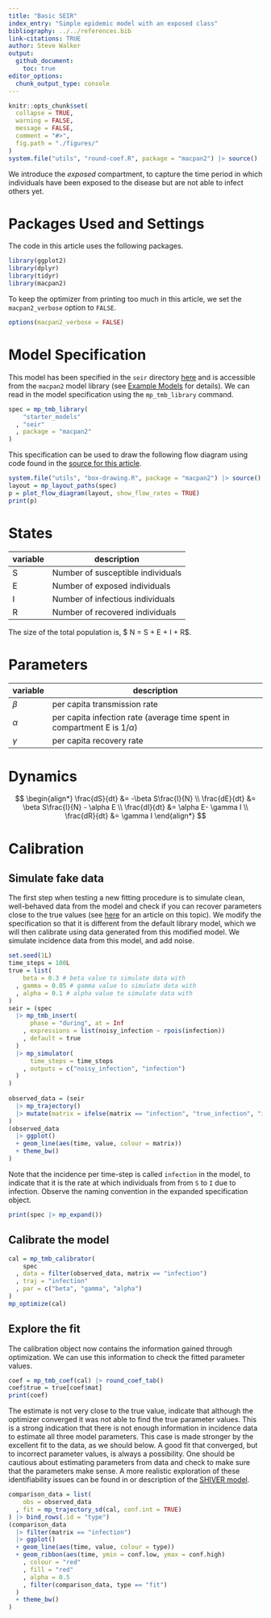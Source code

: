 ```yaml
---
title: "Basic SEIR"
index_entry: "Simple epidemic model with an exposed class"
bibliography: ../../references.bib
link-citations: TRUE
author: Steve Walker
output: 
  github_document:
    toc: true
editor_options: 
  chunk_output_type: console
---
```


```r
knitr::opts_chunk$set(
  collapse = TRUE,
  warning = FALSE,
  message = FALSE,
  comment = "#>",
  fig.path = "./figures/"
)
system.file("utils", "round-coef.R", package = "macpan2") |> source()
```

We introduce the *exposed* compartment, to capture the time period in which individuals have been exposed to the disease but are not able to infect others yet.

# Packages Used and Settings

The code in this article uses the following packages.

```r
library(ggplot2)
library(dplyr)
library(tidyr)
library(macpan2)
```

To keep the optimizer from printing too much in this article, we set the `macpan2_verbose` option to `FALSE`.

```r
options(macpan2_verbose = FALSE)
```


# Model Specification

This model has been specified in the `seir` directory [here](https://github.com/canmod/macpan2/blob/main/inst/starter_models/seir/tmb.R) and is accessible from the `macpan2` model library (see [Example Models](https://canmod.github.io/macpan2/articles/example_models.html) for details). We can read in the model specification using the `mp_tmb_library` command.
```r
spec = mp_tmb_library(
    "starter_models"
  , "seir"
  , package = "macpan2"
)
```

This specification can be used to draw the following flow diagram using code found in the [source for this article](https://github.com/canmod/macpan2/blob/main/inst/starter_models/seir/README.Rmd).

```r
system.file("utils", "box-drawing.R", package = "macpan2") |> source()
layout = mp_layout_paths(spec)
p = plot_flow_diagram(layout, show_flow_rates = TRUE)
print(p)
```

# States

| variable | description                       |
| -------- | --------------------------------- |
| S        | Number of susceptible individuals |
| E        | Number of exposed individuals     |
| I        | Number of infectious individuals  |
| R        | Number of recovered individuals   |

The size of the total population is,  $ N = S + E + I + R$.

# Parameters

| variable | description                                                                   |
| -------- | ----------------------------------------------------------------------------- |
| $\beta$  | per capita transmission rate                                                  |
| $\alpha$ | per capita infection rate (average time spent in compartment E is $1/\alpha$) |
| $\gamma$ | per capita recovery rate                                                      |

# Dynamics 

$$
\begin{align*}
\frac{dS}{dt} &= -\beta S\frac{I}{N} \\
\frac{dE}{dt} &= \beta S\frac{I}{N} - \alpha E \\
\frac{dI}{dt} &= \alpha E- \gamma I \\
\frac{dR}{dt} &= \gamma I
\end{align*}
$$

# Calibration

## Simulate fake data

The first step when testing a new fitting procedure is to simulate clean, well-behaved data from the model and check if you can recover parameters close to the true values (see [here](https://canmod.github.io/macpan2/articles/calibration.html) for an article on this topic). We modify the specification so that it is different from the default library model, which we will then calibrate using data generated from this modified model. We simulate incidence data from this model, and add noise.

```r
set.seed(1L)
time_steps = 100L
true = list(
    beta = 0.3 # beta value to simulate data with
  , gamma = 0.05 # gamma value to simulate data with
  , alpha = 0.1 # alpha value to simulate data with
)
seir = (spec
  |> mp_tmb_insert(
      phase = "during", at = Inf
    , expressions = list(noisy_infection ~ rpois(infection))
    , default = true
  )
  |> mp_simulator(
      time_steps = time_steps
    , outputs = c("noisy_infection", "infection")
  )
)
  
observed_data = (seir
  |> mp_trajectory() 
  |> mutate(matrix = ifelse(matrix == "infection", "true_infection", "infection"))
)
(observed_data
  |> ggplot()
  + geom_line(aes(time, value, colour = matrix))
  + theme_bw()
)
```

Note that the incidence per time-step is called `infection` in the model, to indicate that it is the rate at which individuals from from `S` to `I` due to infection. Observe the naming convention in the expanded specification object.
```r
print(spec |> mp_expand())
```

## Calibrate the model

```r
cal = mp_tmb_calibrator(
    spec
  , data = filter(observed_data, matrix == "infection")
  , traj = "infection"
  , par = c("beta", "gamma", "alpha")
)
mp_optimize(cal)
```

## Explore the fit

The calibration object now contains the information gained through optimization. We can use this information to check the fitted parameter values.
```r
coef = mp_tmb_coef(cal) |> round_coef_tab()
coef$true = true[coef$mat]
print(coef)
```
The estimate is not very close to the true value, indicate that although the optimizer converged it was not able to find the true parameter values. This is a strong indication that there is not enough information in incidence data to estimate all three model parameters. This case is made stronger by the excellent fit to the data, as we should below. A good fit that converged, but to incorrect parameter values, is always a possibility. One should be cautious about estimating parameters from data and check to make sure that the parameters make sense. A more realistic exploration of these identifiability issues can be found in or description of the [SHIVER model](https://github.com/canmod/macpan2/tree/main/inst/starter_models/shiver).

```r
comparison_data = list(
    obs = observed_data
  , fit = mp_trajectory_sd(cal, conf.int = TRUE)
) |> bind_rows(.id = "type")
(comparison_data
  |> filter(matrix == "infection")
  |> ggplot()
  + geom_line(aes(time, value, colour = type))
  + geom_ribbon(aes(time, ymin = conf.low, ymax = conf.high)
    , colour = "red"
    , fill = "red"
    , alpha = 0.5
    , filter(comparison_data, type == "fit")
  )
  + theme_bw()
)
```
